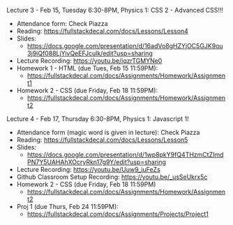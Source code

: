 Lecture 3 - Feb 15, Tuesday 6:30-8PM, Physics 1:
CSS 2 - Advanced CSS!!! 
- Attendance form: Check Piazza
- Reading: https://fullstackdecal.com/docs/Lessons/Lesson4
- Slides: 
  - https://docs.google.com/presentation/d/16adVo8gHZYjOC5GJK9ou3j9iQf088LjYivQeEFJculk/edit?usp=sharing
- Lecture Recording: https://youtu.be/iqzrTGMYNe0
- Homework 1 - HTML (due Tues, Feb 15 11:59PM): 
  - https://fullstackdecal.com/docs/Assignments/Homework/Assignment1
- Homework 2 - CSS (due Friday, Feb 18 11:59PM): 
  - https://fullstackdecal.com/docs/Assignments/Homework/Assignment2


Lecture 4 - Feb 17, Thursday 6:30-8PM, Physics 1:
Javascript 1!
- Attendance form (magic word is given in lecture): Check Piazza
- Reading: https://fullstackdecal.com/docs/Lessons/Lesson5
- Slides:
  - https://docs.google.com/presentation/d/1wp8pkY9fQ4THzmCtZImdPN7Y5UAHAhXOcryRkn17g9Y/edit?usp=sharing
- Lecture Recording: https://youtu.be/Uuw9_iuFeZs
- Github Classroom Setup Recording: https://youtu.be/_usSeUkrx5c
- Homework 2 - CSS (due Friday, Feb 18 11:59PM)
  - https://fullstackdecal.com/docs/Assignments/Homework/Assignment2
- Proj 1 (due Thurs, Feb 24 11:59PM):
  - https://fullstackdecal.com/docs/Assignments/Projects/Project1
